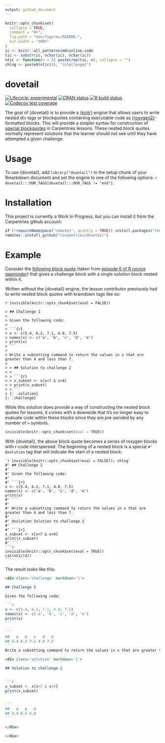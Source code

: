```yaml
---
output: github_document
---
```


<!-- README.md is generated from README.Rmd. Please edit that file -->

```r
knitr::opts_chunk$set(
  collapse = TRUE,
  comment = "#>",
  fig.path = "man/figures/README-",
  out.width = "100%"
)
ic <- knitr::all_patterns$md$inline.code
tic <- substr(ic, nchar(ic), nchar(ic))
ntic <- function(n = 4) paste(rep(tic, n), collapse = "")
chlng <- paste0(ntic(4), "{challenge}")
```

# dovetail

<!-- badges: start -->
[![Lifecycle: experimental](https://img.shields.io/badge/lifecycle-experimental-orange.svg)](https://www.tidyverse.org/lifecycle/#experimental)
[![CRAN status](https://www.r-pkg.org/badges/version/dovetail)](https://CRAN.R-project.org/package=dovetail)
[![R build status](https://github.com/carpentries/dovetail/workflows/R-CMD-check/badge.svg)](https://github.com/carpentries/dovetail/actions)
[![Codecov test coverage](https://codecov.io/gh/carpentries/dovetail/branch/master/graph/badge.svg)](https://codecov.io/gh/carpentries/dovetail?branch=master)
<!-- badges: end -->

The goal of {dovetail} is to provide a [{knitr}] engine that allows users to write
nested div tags or blockquotes containing executable code as 
[{roxygen2}]-formatted blocks. This will provide a simpler syntax for
construction of [special blockquotes] in Carpentries lessons. These nested
block quotes normally represent solutions that the learner should not see until
they have attempted a given challenge.

# Usage

To use {dovetail}, add `library("dovetail")` in the setup chunk of your Rmarkdown
document and set the engine to one of the following options: `r dovetail:::OUR_TAGS[dovetail:::OUR_TAGS != "end"]`.

# Installation

This project is currently a Work In Progress, but you can install it from the
Carpentries github account:

```r
if (!requireNamespace("remotes", quietly = TRUE)) install.packages("remotes")
remotes::install_github("carpentries/dovetail")
```

# Example

Consider the [following block quote](https://github.com/swcarpentry/r-novice-gapminder/blob/708ab907306ea764d2e279bb6048c6d9913523c3/_episodes_rmd/06-data-subsetting.Rmd#L263-L282) (taken from [episode 6 of R novice gapminder](http://swcarpentry.github.io/r-novice-gapminder/06-data-subsetting/index.html#challenge-2))
that gives a challenge block with a single solution block nested within it.

Written without the {dovetail} engine, the lesson contributor previously had
to write nested block quotes with kramdown tags like so:

`r invisible(knitr::opts_chunk$set(eval = FALSE))`

````
> ## Challenge 2
> 
> Given the following code:
> 
> ```{r}
> x <- c(5.4, 6.2, 7.1, 4.8, 7.5)
> names(x) <- c('a', 'b', 'c', 'd', 'e')
> print(x)
> ```
> 
> Write a subsetting command to return the values in x that are greater than 4 and less than 7.
> 
> > ## Solution to challenge 2
> > 
> > ```{r}
> > x_subset <- x[x<7 & x>4]
> > print(x_subset)
> > ```
> {: .solution}
{: .challenge}
````

While this solution does provide a way of constructing the nested block quotes
for lessons, it comes with a downside that it's no longer easy to evaluate 
code within these blocks since they are pre-pended by any number of `> ` symbols.

```r
invisible(knitr::opts_chunk$set(eval = TRUE))
```

With {dovetail}, the above block quote becomes a series of roxygen blocks with
r-code interspersed. The beginning of a nested block is a special `#' @solution`
tag that will indicate the start of a nested block:

``````
`r invisible(knitr::opts_chunk$set(eval = FALSE)); chlng`
#' ## Challenge 2
#' 
#' Given the following code:
#'
#' ```{r}
x <- c(5.4, 6.2, 7.1, 4.8, 7.5)
names(x) <- c('a', 'b', 'c', 'd', 'e')
print(x)
#' ```
#'
#' Write a subsetting command to return the values in x that are greater than 4 and less than 7.
#'
#' @solution Solution to challenge 2
#'
#' ```{r}
x_subset <- x[x<7 & x>4]
print(x_subset)
#' ```
```r
invisible(knitr::opts_chunk$set(eval = TRUE))
cat(ntic(4))
```
``````

The result looks like this:


````markdown
<div class='challenge' markdown='1'>

## Challenge 2

Given the following code:

```r
x <- c(5.4, 6.2, 7.1, 4.8, 7.5)
names(x) <- c('a', 'b', 'c', 'd', 'e')
print(x)
```

```
##   a   b   c   d   e 
## 5.4 6.2 7.1 4.8 7.5
```
Write a subsetting command to return the values in x that are greater than 4 and less than 7.

<div class='solution' markdown='1'>

## Solution to challenge 2
 

```r
x_subset <- x[x<7 & x>4]
print(x_subset)
```

```
##   a   b   d 
## 5.4 6.2 4.8
```

</div>

</div>
````


[{knitr}]:  	https://yihui.org/knitr/
[{roxygen2}]: https://r-lib.github.io/roxygen2
[special blockquotes]: https://carpentries.github.io/lesson-example/04-formatting/index.html#special-blockquotes
